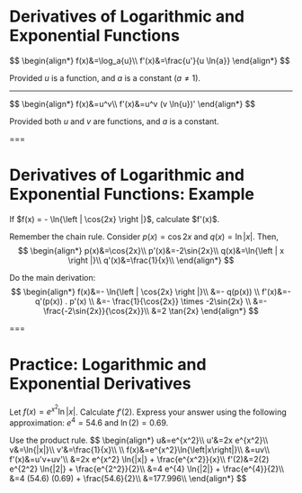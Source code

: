 # Derivatives of Logarithmic and Exponential Functions

<Formula>
$$
\begin{align*}
f(x)&=\log_a{u}\\
f'(x)&=\frac{u'}{u \ln{a}}
\end{align*}
$$
</Formula>

Provided $u$ is a function, and $a$ is a constant ($a \neq 1$).

---

<Formula>
$$
\begin{align*}
f(x)&=u^v\\
f'(x)&=u^v (v \ln{u})'
\end{align*}
$$
</Formula>

Provided both $u$ and $v$ are functions, and $a$ is a constant.

===

# Derivatives of Logarithmic and Exponential Functions: Example

<Example>
If $f(x) = - \ln{\left | \cos{2x} \right |}$, calculate $f'(x)$.
</Example>

Remember the chain rule. Consider $p(x) = \cos{2x}$ and $q(x) = \ln{\left | x \right |}$. Then,  
$$
\begin{align*}
p(x)&=\cos{2x}\\
p'(x)&=-2\sin{2x}\\
q(x)&=\ln{\left | x \right |}\\
q'(x)&=\frac{1}{x}\\
\end{align*}
$$

Do the main derivation:
$$
\begin{align*}
f(x)&=- \ln{\left | \cos{2x} \right |}\\
&=- q(p(x)) \\
f'(x)&=- q'(p(x)) . p'(x) \\
&=- \frac{1}{\cos{2x}} \times -2\sin{2x} \\
&=- \frac{-2\sin{2x}}{\cos{2x}}\\
&=2 \tan{2x}
\end{align*}
$$

===

# **Practice:** Logarithmic and Exponential Derivatives

Let $f(x)=e^{x^2}\ln{\left|x\right|}$.  Calculate $f'(2)$. Express your answer using the following approximation: $e^4=54.6$ and $\ln(2)=0.69$.

<Practice id="logarithmic-derivative-1" answer="177.996" />

<Explanation>
Use the product rule.
$$
\begin{align*}
u&=e^{x^2}\\
u'&=2x e^{x^2}\\
v&=\ln{|x|}\\
v'&=\frac{1}{x}\\
\\
f(x)&=e^{x^2}\ln{\left|x\right|}\\
&=uv\\
f'(x)&=u'v+uv'\\
&=2x e^{x^2} \ln{|x|} + \frac{e^{x^2}}{x}\\
f'(2)&=2(2) e^{2^2} \ln{|2|} + \frac{e^{2^2}}{2}\\
&=4 e^{4} \ln{|2|} + \frac{e^{4}}{2}\\
&=4 (54.6) (0.69) + \frac{54.6}{2}\\
&=177.996\\
\end{align*}
$$
</Explanation>
